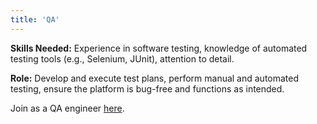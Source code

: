 ```yaml
---
title: 'QA'
---
```


**Skills Needed:** Experience in software testing, knowledge of automated testing tools (e.g., Selenium, JUnit), attention to detail. 
 
**Role:** Develop and execute test plans, perform manual and automated testing, ensure the platform is bug-free and functions as intended.  

<Tip>

Join as a QA engineer [here](https://discord.com/channels/1254395168073973832/1254451516677554317).

</Tip>